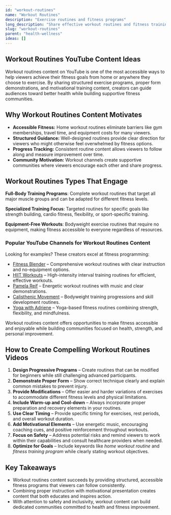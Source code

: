 ```yaml
---
id: "workout-routines"
name: "Workout Routines"
description: "Exercise routines and fitness programs"
long_description: "Share effective workout routines and fitness training programs"
slug: "workout-routines"
parent: "health-wellness"
ideas: []
---
```


## Workout Routines YouTube Content Ideas

Workout routines content on YouTube is one of the most accessible ways to help viewers achieve their fitness goals from home or anywhere they choose to exercise. By sharing structured exercise programs, proper form demonstrations, and motivational training content, creators can guide audiences toward better health while building supportive fitness communities.

## Why Workout Routines Content Motivates

- **Accessible Fitness:** Home workout routines eliminate barriers like gym memberships, travel time, and equipment costs for many viewers.  
- **Structured Guidance:** Well-designed routines provide clear direction for viewers who might otherwise feel overwhelmed by fitness options.  
- **Progress Tracking:** Consistent routine content allows viewers to follow along and measure improvement over time.  
- **Community Motivation:** Workout channels create supportive communities where viewers encourage each other and share progress.  

## Workout Routines Types That Engage

**Full-Body Training Programs**: Complete workout routines that target all major muscle groups and can be adapted for different fitness levels.

**Specialized Training Focus**: Targeted routines for specific goals like strength building, cardio fitness, flexibility, or sport-specific training.

**Equipment-Free Workouts**: Bodyweight exercise routines that require no equipment, making fitness accessible to everyone regardless of resources.

### Popular YouTube Channels for Workout Routines Content

Looking for examples? These creators excel at fitness programming:  
- [Fitness Blender](https://www.youtube.com/@FitnessBlender) – Comprehensive workout routines with clear instruction and no-equipment options.  
- [HIIT Workouts](https://www.youtube.com/@HIITWorkouts) – High-intensity interval training routines for efficient, effective workouts.  
- [Pamela Reif](https://www.youtube.com/@PamelaRf) – Energetic workout routines with music and clear demonstrations.  
- [Calisthenic Movement](https://www.youtube.com/@CalisthenicMovement) – Bodyweight training progressions and skill development routines.  
- [Yoga with Adriene](https://www.youtube.com/@yogawithadriene) – Yoga-based fitness routines combining strength, flexibility, and mindfulness.  

Workout routines content offers opportunities to make fitness accessible and enjoyable while building communities focused on health, strength, and personal improvement.

## How to Create Compelling Workout Routines Videos

1. **Design Progressive Programs** – Create routines that can be modified for beginners while still challenging advanced participants.  
2. **Demonstrate Proper Form** – Show correct technique clearly and explain common mistakes to prevent injury.  
3. **Provide Modifications** – Offer easier and harder variations of exercises to accommodate different fitness levels and physical limitations.  
4. **Include Warm-up and Cool-down** – Always incorporate proper preparation and recovery elements in your routines.  
5. **Use Clear Timing** – Provide specific timing for exercises, rest periods, and overall workout duration.  
6. **Add Motivational Elements** – Use energetic music, encouraging coaching cues, and positive reinforcement throughout workouts.  
7. **Focus on Safety** – Address potential risks and remind viewers to work within their capabilities and consult healthcare providers when needed.  
8. **Optimize for Goals** – Include keywords like *home workout routine* and *fitness training program* while clearly stating workout objectives.  

## Key Takeaways

- Workout routines content succeeds by providing structured, accessible fitness programs that viewers can follow consistently.  
- Combining proper instruction with motivational presentation creates content that both educates and inspires action.  
- With attention to safety and inclusivity, workout content can build dedicated communities committed to health and fitness improvement.